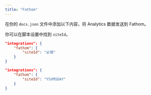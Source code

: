 ```yaml
---
title: "Fathom"
---
```


在你的 `docs.json` 文件中添加以下内容，将 Analytics 数据发送到 Fathom。

你可以在脚本设置中找到 `siteId`。

<CodeGroup>

```json docs.json 中的 Analytics 选项
"integrations": {
    "fathom": {
        "siteId": "必填"
    }
}
```

```json 示例
"integrations": {
    "fathom": {
        "siteId": "YSVMSDAY"
    }
}
```

</CodeGroup>

